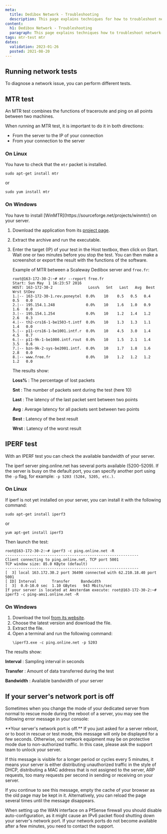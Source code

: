 ```yaml
---
meta:
  title: Dedibox Network - Troubleshooting
  description: This page explains techniques for how to troubleshoot network related issues on your Dedibox dedicated server. 
content:
  h1: Dedibox Network - Troubleshooting
  paragraph: This page explains techniques how to troubleshoot network-related issues on your Dedibox dedicated server.
tags: mtr-test mtr 
dates:
  validation: 2023-01-26
  posted: 2021-08-20
---
```


## Running network tests

To diagnose a network issue, you can perform different tests. 

## MTR test

An MTR test combines the functions of traceroute and ping on all points between two machines.

When running an MTR test, it is important to do it in both directions:

- From the server to the IP of your connection
- From your connection to the server

### On Linux
You have to check that the `mtr` packet is installed.

```
sudo apt-get install mtr
```
or
```
sudo yum install mtr
```

### On Windows

<Message type="note">
  You have to install [WinMTR](https://sourceforge.net/projects/winmtr/) on your server.
</Message>

1. Download the application from its [project page](https://sourceforge.net/projects/winmtr/).
2. Extract the archive and run the executable.
3. Enter the target (IP) of your test in the Host textbox, then click on Start. Wait one or two minutes before you stop the test. You can then make a screenshot or export the result with the functions of the software.

    Example of MTR between a Scaleway Dedibox server and `free.fr`:

    ```
    root@163-172-30-2:~# mtr --report free.fr
    Start: Sun May  1 16:23:57 2016
    HOST: 163-172-30-2                Loss%   Snt   Last   Avg  Best  Wrst StDev
    1.|-- 163-172-30-1.rev.poneytel  0.0%    10    0.5   0.5   0.4   0.5   0.0
    2.|-- 195.154.1.248              0.0%    10    1.6   1.0   0.9   1.6   0.0
    3.|-- 195.154.1.254              0.0%    10    1.2   1.4   1.2   2.6   0.3
    4.|-- th2-crs16-1-be1503-t.intf  0.0%    10    1.3   1.3   1.1   1.4   0.0
    5.|-- p11-crs16-1-be1001.intf.r  0.0%    10    4.5   3.0   1.4   4.5   0.7
    6.|-- p11-9k-1-be1000.intf.rout  0.0%    10    1.5   2.1   1.4   3.5   0.6
    7.|-- bzn-9k-2-sys-be2001.intf.  0.0%    10    1.7   1.8   1.6   2.8   0.0
    8.|-- www.free.fr                0.0%    10    1.2   1.2   1.2   1.2   0.0
    ```

    The results show:

    **Loss%**
    : The percentage of lost packets

    **Snt**
    : The number of packets sent during the test (here 10)

    **Last**
    : The latency of the last packet sent between two points

    **Avg**
    : Average latency for all packets sent between two points

    **Best**
    : Latency of the best result

    **Wrst**
    : Latency of the worst result

## IPERF test

With an IPERF test you can check the available bandwidth of your server.

The iperf server ping.online.net has several ports available (5200-5209). If the server is busy on the default port, you can specify another port using the `-p` flag, for example: `-p 5203 (5204, 5205, etc.)`.

### On Linux
If iperf is not yet installed on your server, you can install it with the following command:

```
sudo apt-get install iperf3
``` 
or
```
yum apt-get install iperf3
``` 

Then launch the test:

```
root@163-172-30-2:~# iperf3 -c ping.online.net -R
------------------------------------------------------------
Client connecting to ping.online.net, TCP port 5001
TCP window size: 85.0 KByte (default)
------------------------------------------------------------
[  3] local 163.172.30.2 port 36490 connected with 62.210.18.40 port 5001
[ ID] Interval       Transfer     Bandwidth
[  3]  0.0-10.0 sec  1.10 GBytes   943 Mbits/sec
If your server is located at Amsterdam execute: root@163-172-30-2:~# iperf3 -c ping-ams1.online.net -R
``` 

### On Windows

1. Download the tool [from its website](https://iperf.fr/iperf-download.php#windows).
2. Choose the latest version and download the file.
3. Extract the file.
4. Open a terminal and run the following command:
    ```
    \iperf3.exe -c ping.online.net -p 5203
    ```

The results show:

**Interval**
: Sampling interval in seconds

**Transfer** 
: Amount of data transferred during the test

**Bandwidth** 
: Available bandwidth of your server

## If your server's network port is off

Sometimes when you change the mode of your dedicated server from normal to rescue mode during the reboot of a server, you may see the following error message in your console:

<Message type="important">
  **Your server's network port is off.** 
  If you just asked for a server reboot, or to boot in rescue or test mode, this message will only be displayed for a few seconds. Otherwise, our network equipment may be on protective mode due to non-authorized traffic. In this case, please ask the support team to unlock your server. 
</Message>

If this message is visible for a longer period or cycles every 5 minutes, it means your server is either distributing unauthorized traffic in the style of DHCP, distributing a MAC address that is not assigned to the server, ARP requests, too many requests per second in sending or receiving on your server.

If you continue to see this message, empty the cache of your browser as the old page may be kept in it. Alternatively, you can reload the page several times until the message disappears.

<Message type="important">
  When setting up the WAN interface on a PfSense firewall you should disable auto-configuration, as it might cause an IPv6 packet flood shutting down your server's network port. If your network ports do not become available after a few minutes, you need to contact the support.
</Message>
